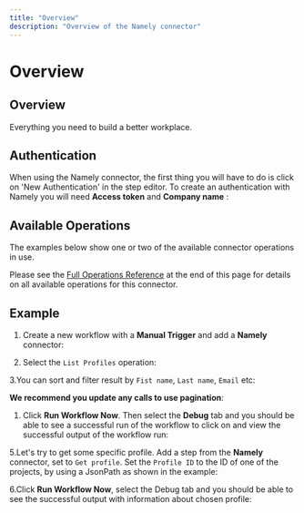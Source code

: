 ```yaml
---
title: "Overview"
description: "Overview of the Namely connector"
---
```


# Overview

## Overview

Everything you need to build a better workplace.

## Authentication

When using the Namely connector, the first thing you will have to do is click on 'New Authentication' in the step editor. To create an authentication with Namely you will need **Access token** and **Company name** :

## Available Operations

The examples below show one or two of the available connector operations in use.

Please see the [Full Operations Reference](#operationsFull) at the end of this page for details on all available operations for this connector.

## Example

1. Create a new workflow with a **Manual Trigger** and add a **Namely** connector:

1. Select the `List Profiles` operation:

3.You can sort and filter result by `Fist name`, `Last name`, `Email` etc:

**We recommend you update any calls to use pagination**:

1. Click **Run Workflow Now**. Then select the **Debug** tab and you should be able to see a successful run of the workflow to click on and view the successful output of the workflow run:

5.Let's try to get some specific profile. Add a step from the **Namely** connector, set to `Get profile`. Set the `Profile ID` to the ID of one of the projects, by using a JsonPath as shown in the example:

6.Click **Run Workflow Now**, select the Debug tab and you should be able to see the successful output with information about chosen profile:
